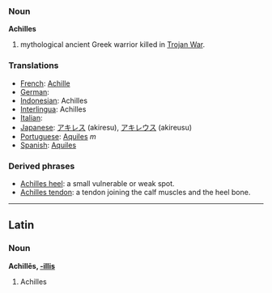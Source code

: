 === Noun ===
'''Achilles'''

# mythological ancient Greek warrior killed in [[Trojan War]]. 

=== Translations ===
* [[French]]: [[Achille]] 
* [[German]]: [[]] 
* [[Indonesian]]: Achilles
* [[Interlingua]]: Achilles
* [[Italian]]: [[]] 
* [[Japanese]]: [[アキレス]] (akiresu), [[アキレウス]] (akireusu)
* [[Portuguese]]: [[Aquiles]] ''m''
* [[Spanish]]: [[Aquiles]]

=== Derived phrases ===
*[[Achilles heel]]: a small vulnerable or weak spot.
*[[Achilles tendon]]: a tendon joining the calf muscles and the heel bone.
----
==Latin==
===Noun===
'''Achillēs, [[Wiktionary Appendix:Latin third declension|-illis]]'''

#Achilles